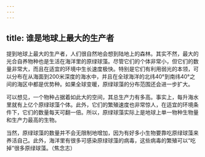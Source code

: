 ```yaml
---
---
---
```

title: 谁是地球上最大的生产者
---




提到地球上最大的生产者，人们很自然地会想到陆地上的森林。其实不然，最大的光合自养物种也是生活在海洋里的原绿球藻。尽管它们的个体非常小，但它们的数量非常大，而且在适宜的环境中生长速度极快。特别是它们有利用弱光的本领，可以分布在从海面到200米深度的海水中，并且在全球海洋的北纬40°到南纬40°之间的海区中都是优势种。如果全球变暖，原绿球藻的分布范围还会进一步扩大。

可以想见，一个物种占据着如此大的空间，其总生产力有多高。事实上，每升海水里就有上亿个原绿球藻个体。此外，它们的繁殖速度也非常惊人，在适宜的环境条件下，它们的数量每天可翻一倍。所以，原绿球藻实际上是地球上单一物种生物量和生产力最高的生物。

当然，原绿球藻的数量并不会无限制地增加，因为有好多小生物要靠吃原绿球藻来养活自己。此外，海洋里有很多可感染原绿球藻的病毒，这些病毒的繁殖可以“吃掉”很多原绿球藻。（焦念志）